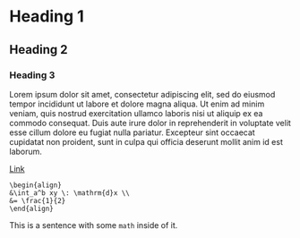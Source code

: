 # Heading 1

## Heading 2

### Heading 3

Lorem ipsum dolor sit amet, consectetur adipiscing elit, sed do
eiusmod tempor incididunt ut labore et dolore magna aliqua. Ut enim ad
minim veniam, quis nostrud exercitation ullamco laboris nisi ut
aliquip ex ea commodo consequat. Duis aute irure dolor in
reprehenderit in voluptate velit esse cillum dolore eu fugiat nulla
pariatur. Excepteur sint occaecat cupidatat non proident, sunt in
culpa qui officia deserunt mollit anim id est laborum.

[Link](/linear-algebra)

```
\begin{align}
&\int_a^b xy \: \mathrm{d}x \\
&= \frac{1}{2}
\end{align}
```

This is a sentence with some `math` inside of it.
